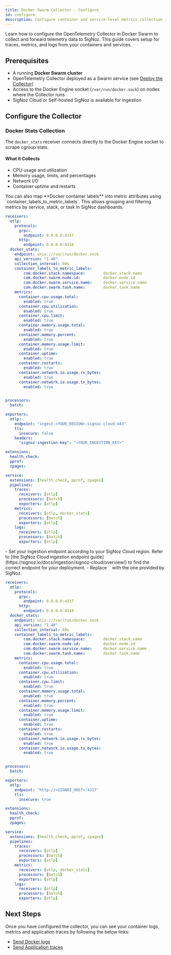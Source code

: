 ```yaml
---
title: Docker Swarm Collector - Configure
id: configure
description: Configure container and service-level metrics collection in Docker Swarm 
---
```


Learn how to configure the OpenTelemetry Collector in Docker Swarm to collect and forward telemetry data to SigNoz. This guide covers setup for traces, metrics, and logs from your containers and services.

## Prerequisites

* A running **Docker Swarm cluster** 
* OpenTelemetry Collector deployed as a Swarm service (see [Deploy the Collector](/docs/collection-agents/docker-swarm/install))
* Access to the Docker Engine socket (`/var/run/docker.sock`) on nodes where the Collector runs
* SigNoz Cloud or Self-hosted SigNoz is available for ingestion


## Configure the Collector

### Docker Stats Collection

The `docker_stats` receiver connects directly to the Docker Engine socket to scrape cgroup stats.

#### What it Collects
* CPU usage and utilization
* Memory usage, limits, and percentages
* Network I/O
* Container uptime and restarts

<Admonition>
You can also map **Docker container labels** into metric attributes using `container_labels_to_metric_labels`. This allows grouping and filtering metrics by service, stack, or task in SigNoz dashboards.
</Admonition>

<Tabs>
<TabItem value="cloud" label="SigNoz Cloud" default>

```yaml:config.yaml
receivers:
  otlp:
    protocols:
      grpc:
        endpoint: 0.0.0.0:4317
      http:
        endpoint: 0.0.0.0:4318
  docker_stats:
    endpoint: unix:///var/run/docker.sock
    api_version: "1.48"
    collection_interval: 60s
    container_labels_to_metric_labels:
        com.docker.stack.namespace:        docker.stack.name
        com.docker.swarm.node.id:          docker.node.id
        com.docker.swarm.service.name:     docker.service.name
        com.docker.swarm.task.name:        docker.task.name
    metrics:
      container.cpu.usage.total:
        enabled: true
      container.cpu.utilization:
        enabled: true
      container.cpu.limit:
        enabled: true
      container.memory.usage.total:
        enabled: true
      container.memory.percent:
        enabled: true
      container.memory.usage.limit:
        enabled: true
      container.uptime:
        enabled: true
      container.restarts:
        enabled: true
      container.network.io.usage.rx_bytes:
        enabled: true
      container.network.io.usage.tx_bytes:
        enabled: true


processors:
  batch:

exporters:
  otlp:
    endpoint: "ingest.<YOUR_REGION>.signoz.cloud:443"
    tls:
      insecure: false
    headers:
      "signoz-ingestion-key": "<YOUR_INGESTION_KEY>"

extensions:
  health_check:
  pprof:
  zpages:

service:
  extensions: [health_check, pprof, zpages]
  pipelines:
    traces:
      receivers: [otlp]
      processors: [batch]
      exporters: [otlp]
    metrics:
      receivers: [otlp, docker_stats]
      processors: [batch]
      exporters: [otlp]
    logs:
      receivers: [otlp]
      processors: [batch]
      exporters: [otlp]
```

<Admonition>
- Set your ingestion endpoint according to your SigNoz Cloud region. Refer to [the SigNoz Cloud ingestion endpoint guide](https://signoz.io/docs/ingestion/signoz-cloud/overview/) to find the correct endpoint for your deployment.
- Replace `<SIGNOZ_INGESTION_KEY>` with the one provided by SigNoz.
</Admonition>

</TabItem>
<TabItem value="self-hosted" label="Self-Hosted SigNoz">

```yaml:config.yaml
receivers:
  otlp:
    protocols:
      grpc:
        endpoint: 0.0.0.0:4317
      http:
        endpoint: 0.0.0.0:4318
  docker_stats:
    endpoint: unix:///var/run/docker.sock
    api_version: "1.48"
    collection_interval: 60s
    container_labels_to_metric_labels:
        com.docker.stack.namespace:        docker.stack.name
        com.docker.swarm.node.id:          docker.node.id
        com.docker.swarm.service.name:     docker.service.name
        com.docker.swarm.task.name:        docker.task.name
    metrics:
      container.cpu.usage.total:
        enabled: true
      container.cpu.utilization:
        enabled: true
      container.cpu.limit:
        enabled: true
      container.memory.usage.total:
        enabled: true
      container.memory.percent:
        enabled: true
      container.memory.usage.limit:
        enabled: true
      container.uptime:
        enabled: true
      container.restarts:
        enabled: true
      container.network.io.usage.rx_bytes:
        enabled: true
      container.network.io.usage.tx_bytes:
        enabled: true


processors:
  batch:

exporters:
  otlp:
    endpoint: "http://<SIGNOZ_HOST>:4317"
    tls:
      insecure: true

extensions:
  health_check:
  pprof:
  zpages:

service:
  extensions: [health_check, pprof, zpages]
  pipelines:
    traces:
      receivers: [otlp]
      processors: [batch]
      exporters: [otlp]
    metrics:
      receivers: [otlp, docker_stats]
      processors: [batch]
      exporters: [otlp]
    logs:
      receivers: [otlp]
      processors: [batch]
      exporters: [otlp]
```
</TabItem>
</Tabs>

## Next Steps

Once you have configured the collector, you can see your container logs, metrics and application traces by following the below links:
- [Send Docker logs](https://signoz.io/docs/userguide/collect_docker_logs/)
- [Send Application traces](https://signoz.io/docs/instrumentation/)

